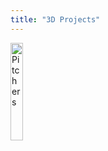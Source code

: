 ```yaml
---
title: "3D Projects"
---
```

<!-- Pitchers -->
<div> 
<img src="../graphics/img/ceramics/pitchers_800_600.jpg" alt="Pitchers" width=20%> 
</div>



